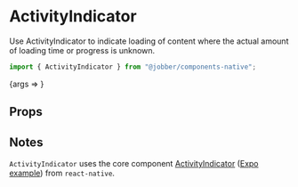 
<Meta
  title="Components/ActivityIndicator/Mobile"
  component={ActivityIndicator}
/>

# ActivityIndicator

Use ActivityIndicator to indicate loading of content where the actual amount of
loading time or progress is unknown.

```ts
import { ActivityIndicator } from "@jobber/components-native";
```

<Canvas>
  <Story name="Mobile">{args => <ActivityIndicator {...args} />}</Story>
</Canvas>

## Props

<ArgsTable of={ActivityIndicator} story="Mobile" />

## Notes

`ActivityIndicator` uses the core component
[ActivityIndicator](https://reactnative.dev/docs/activityIndicator)
([Expo example](https://reactnative.dev/docs/activityIndicator#example)) from
`react-native`.
